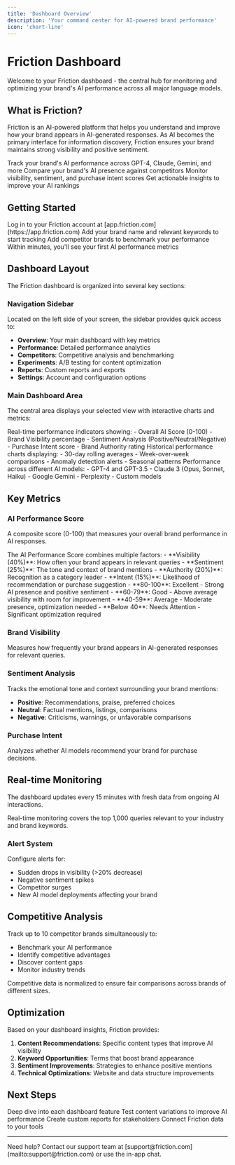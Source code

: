 ```yaml
---
title: 'Dashboard Overview'
description: 'Your command center for AI-powered brand performance'
icon: 'chart-line'
---
```


# Friction Dashboard

Welcome to your Friction dashboard - the central hub for monitoring and optimizing your brand's AI performance across all major language models.

## What is Friction?

Friction is an AI-powered platform that helps you understand and improve how your brand appears in AI-generated responses. As AI becomes the primary interface for information discovery, Friction ensures your brand maintains strong visibility and positive sentiment.

<CardGroup cols={2}>
  <Card
    title="Real-time Monitoring"
    icon="gauge"
    href="#real-time-monitoring"
  >
    Track your brand's AI performance across GPT-4, Claude, Gemini, and more
  </Card>
  <Card
    title="Competitive Analysis"
    icon="chart-mixed"
    href="#competitive-analysis"
  >
    Compare your brand's AI presence against competitors
  </Card>
  <Card
    title="Performance Metrics"
    icon="chart-line"
    href="#key-metrics"
  >
    Monitor visibility, sentiment, and purchase intent scores
  </Card>
  <Card
    title="AI Optimization"
    icon="sparkles"
    href="#optimization"
  >
    Get actionable insights to improve your AI rankings
  </Card>
</CardGroup>

## Getting Started

<Steps>
  <Step title="Access Your Dashboard">
    Log in to your Friction account at [app.friction.com](https://app.friction.com)
  </Step>
  <Step title="Connect Your Brand">
    Add your brand name and relevant keywords to start tracking
  </Step>
  <Step title="Set Up Competitors">
    Add competitor brands to benchmark your performance
  </Step>
  <Step title="Review Initial Data">
    Within minutes, you'll see your first AI performance metrics
  </Step>
</Steps>

## Dashboard Layout

The Friction dashboard is organized into several key sections:

### Navigation Sidebar

Located on the left side of your screen, the sidebar provides quick access to:

- **Overview**: Your main dashboard with key metrics
- **Performance**: Detailed performance analytics
- **Competitors**: Competitive analysis and benchmarking
- **Experiments**: A/B testing for content optimization
- **Reports**: Custom reports and exports
- **Settings**: Account and configuration options

### Main Dashboard Area

The central area displays your selected view with interactive charts and metrics:

<Tabs>
  <Tab title="Metrics View">
    Real-time performance indicators showing:
    - Overall AI Score (0-100)
    - Brand Visibility percentage
    - Sentiment Analysis (Positive/Neutral/Negative)
    - Purchase Intent score
    - Brand Authority rating
  </Tab>
  <Tab title="Trend Analysis">
    Historical performance charts displaying:
    - 30-day rolling averages
    - Week-over-week comparisons
    - Anomaly detection alerts
    - Seasonal patterns
  </Tab>
  <Tab title="LLM Breakdown">
    Performance across different AI models:
    - GPT-4 and GPT-3.5
    - Claude 3 (Opus, Sonnet, Haiku)
    - Google Gemini
    - Perplexity
    - Custom models
  </Tab>
</Tabs>

## Key Metrics

### AI Performance Score
A composite score (0-100) that measures your overall brand performance in AI responses.

<AccordionGroup>
  <Accordion title="How is it calculated?">
    The AI Performance Score combines multiple factors:
    - **Visibility (40%)**: How often your brand appears in relevant queries
    - **Sentiment (25%)**: The tone and context of brand mentions
    - **Authority (20%)**: Recognition as a category leader
    - **Intent (15%)**: Likelihood of recommendation or purchase suggestion
  </Accordion>
  <Accordion title="What's a good score?">
    - **80-100**: Excellent - Strong AI presence and positive sentiment
    - **60-79**: Good - Above average visibility with room for improvement
    - **40-59**: Average - Moderate presence, optimization needed
    - **Below 40**: Needs Attention - Significant optimization required
  </Accordion>
</AccordionGroup>

### Brand Visibility
Measures how frequently your brand appears in AI-generated responses for relevant queries.

### Sentiment Analysis
Tracks the emotional tone and context surrounding your brand mentions:
- **Positive**: Recommendations, praise, preferred choices
- **Neutral**: Factual mentions, listings, comparisons
- **Negative**: Criticisms, warnings, or unfavorable comparisons

### Purchase Intent
Analyzes whether AI models recommend your brand for purchase decisions.

## Real-time Monitoring

The dashboard updates every 15 minutes with fresh data from ongoing AI interactions.

<Note>
  Real-time monitoring covers the top 1,000 queries relevant to your industry and brand keywords.
</Note>

### Alert System

Configure alerts for:
- Sudden drops in visibility (>20% decrease)
- Negative sentiment spikes
- Competitor surges
- New AI model deployments affecting your brand

## Competitive Analysis

Track up to 10 competitor brands simultaneously to:
- Benchmark your AI performance
- Identify competitive advantages
- Discover content gaps
- Monitor industry trends

<Info>
  Competitive data is normalized to ensure fair comparisons across brands of different sizes.
</Info>

## Optimization

Based on your dashboard insights, Friction provides:

1. **Content Recommendations**: Specific content types that improve AI visibility
2. **Keyword Opportunities**: Terms that boost brand appearance
3. **Sentiment Improvements**: Strategies to enhance positive mentions
4. **Technical Optimizations**: Website and data structure improvements

## Next Steps

<CardGroup cols={2}>
  <Card
    title="Explore Features"
    icon="compass"
    href="/features/performance-tracking"
  >
    Deep dive into each dashboard feature
  </Card>
  <Card
    title="Run Experiments"
    icon="flask"
    href="/features/experiments"
  >
    Test content variations to improve AI performance
  </Card>
  <Card
    title="Generate Reports"
    icon="file-chart-line"
    href="/features/reports"
  >
    Create custom reports for stakeholders
  </Card>
  <Card
    title="API Integration"
    icon="code"
    href="/api-reference/introduction"
  >
    Connect Friction data to your tools
  </Card>
</CardGroup>

---

<Note>
  Need help? Contact our support team at [support@friction.com](mailto:support@friction.com) or use the in-app chat.
</Note>